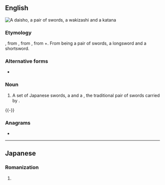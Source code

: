 {{also|daishō}}
==English==
{{wikipedia|lang=en}}
[[File:Katana-Wakizashi.jpg|thumb|A daisho, a pair of swords, a wakizashi and a katana]]
{{commonscat}}

===Etymology===
{{bor|en|ja|daishō}}, from {{m|ja|だいしょう}}, from {{m|ja|大小}}, from {{m|ja|大|gloss=large}}+{{m|ja|小|gloss=small}}. From being a pair of swords, a longsword and a shortsword.

===Alternative forms===
* {{alter|en|daishou|daishoh|daisyou|daisyoh|daisyo|daishō}}

===Noun===
{{en-noun}}

# A set of Japanese swords, a {{l|en|katana}} and a {{l|en|wakizashi}}, the traditional pair of swords carried by {{l|en|samurai}}.

{{-}}

===Anagrams===
* {{anagrams|en|a=adhios|Idahos|Odisha}}

----

==Japanese==

===Romanization===
{{ja-romaji}}

# {{ja-romanization of|だいしょ}}